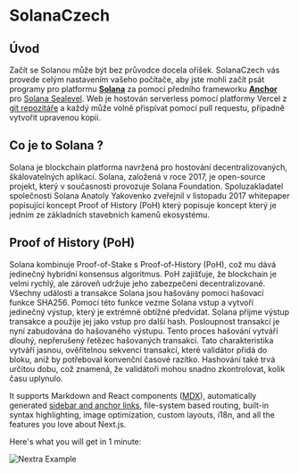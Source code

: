 
# SolanaCzech

## Úvod

Začít se Solanou může být bez průvodce docela oříšek. SolanaCzech vás provede celým nastavením vašeho počítače, aby jste mohli začít psát programy pro platformu [**Solana**](https://solana.com/) za pomocí předního frameworku [**Anchor**](https://project-serum.github.io/anchor/getting-started/introduction.html) pro [Solana Sealevel](https://medium.com/solana-labs/sealevel-parallel-processing-thousands-of-smart-contracts-d814b378192). Web je hostován serverless pomocí platformy Vercel z [git repozitáře](https://github.com/oliexe/solanaczech) a každý může volně přispívat pomocí pull requestu, případně vytvořit upravenou kopii.

## Co je to Solana ?

Solana je blockchain platforma navržená pro hostování decentralizovaných, škálovatelných aplikací. Solana, založená v roce 2017, je open-source projekt, který v současnosti provozuje Solana Foundation. Spoluzakladatel společnosti Solana Anatoly Yakovenko zveřejnil v listopadu 2017 whitepaper popisující koncept Proof of History (PoH) který popisuje koncept který je jedním ze základních stavebních kamenů ekosystému.

## Proof of History (PoH)

Solana kombinuje Proof-of-Stake s Proof-of-History (PoH), což mu dává jedinečný hybridní konsensus algoritmus. PoH zajišťuje, že blockchain je velmi rychlý, ale zároveň udržuje jeho zabezpečení decentralizované. Všechny události a transakce Solana jsou hašovány pomocí hašovací funkce SHA256. Pomocí této funkce vezme Solana vstup a vytvoří jedinečný výstup, který je extrémně obtížné předvídat. Solana přijme výstup transakce a použije jej jako vstup pro další hash. Posloupnost transakcí je nyní zabudována do hašovaného výstupu. Tento proces hašování vytváří dlouhý, nepřerušený řetězec hašovaných transakcí. Tato charakteristika vytváří jasnou, ověřitelnou sekvenci transakcí, které validátor přidá do bloku, aniž by potřeboval konvenční časové razítko. Hashování také trvá určitou dobu, což znamená, že validátoři mohou snadno zkontrolovat, kolik času uplynulo.

It supports Markdown and React components ([MDX](/features/mdx)), automatically generated [sidebar and anchor links](/get-started#sidebar-and-anchor-links), file-system based routing, built-in syntax highlighting, image optimization, custom layouts, i18n, and all the features you love about Next.js.

Here's what you will get in 1 minute:

![Nextra Example](../public/demo.png)
